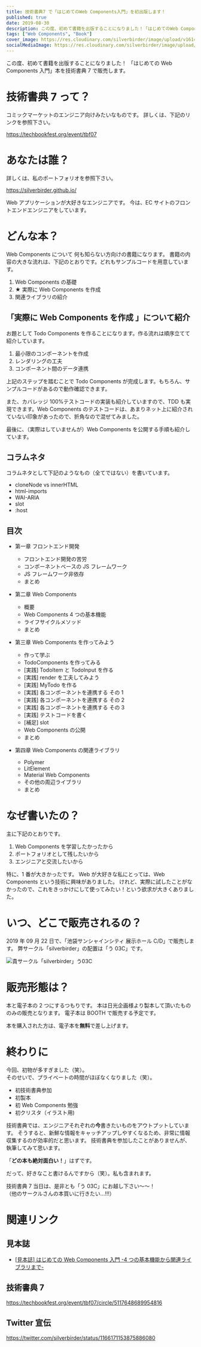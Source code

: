 ```yaml
---
title: 技術書典7 で「はじめてのWeb Components入門」を初出版します！
published: true
date: 2019-08-30
description: この度、初めて書籍を出版することになりました！「はじめてのWeb Components入門」本を技術書典7で販売します。
tags: ["Web Components", "Book"]
cover_image: https://res.cloudinary.com/silverbirder/image/upload/v1614430562/silver-birder.github.io/blog/Introduction_to_Web_Components_for_the_First_Time_Cover.png
socialMediaImage: https://res.cloudinary.com/silverbirder/image/upload/v1614430562/silver-birder.github.io/blog/Introduction_to_Web_Components_for_the_First_Time_Cover.png
---
```



この度、初めて書籍を出版することになりました！
「はじめての Web Components 入門」本を技術書典 7 で販売します。

# 技術書典 7 って？

コミックマーケットのエンジニア向けみたいなものです。
詳しくは、下記のリンクを参照下さい。

https://techbookfest.org/event/tbf07

# あなたは誰？

詳しくは、私のポートフォリオを参照下さい。

https://silverbirder.github.io/

Web アプリケーションが大好きなエンジニアです。
今は、EC サイトのフロントエンドエンジニアをしています。

# どんな本？

Web Components について
何も知らない方向けの書籍になります。
書籍の内容の大きな流れは、下記のとおりです。どれもサンプルコードを用意しています。

1. Web Components の基礎
1. ★ 実際に Web Components を作成
1. 関連ライブラリの紹介

## 「実際に Web Components を作成 」について紹介

お題として Todo Components を作ることになります。作る流れは順序立てて紹介しています。

1. 最小限のコンポーネントを作成
1. レンダリングの工夫
1. コンポーネント間のデータ連携

上記のステップを踏むことで Todo Components が完成します。もちろん、サンプルコードがあるので動作確認できます。

また、カバレッジ 100%テストコードの実装も紹介していますので、TDD も実現できます。Web Components のテストコードは、あまりネット上に紹介されていない印象があったので、折角なので混ぜてみました。

最後に、（実際はしていませんが）Web Components を公開する手順も紹介しています。

## コラムネタ

コラムネタとして下記のようなもの（全てではない）を書いています。

- cloneNode vs innerHTML
- html-imports
- WAI-ARIA
- slot
- :host

## 目次

- 第一章 フロントエンド開発
  - フロントエンド開発の苦労
  - コンポーネントベースの JS フレームワーク
  - JS フレームワーク非依存
  - まとめ
- 第二章 Web Components
  - 概要
  - Web Components 4 つの基本機能
  - ライフサイクルメソッド
  - まとめ
- 第三章 Web Components を作ってみよう

  - 作って学ぶ
  - TodoComponents を作ってみる
  - [実践] TodoItem と TodoInput を作る
  - [実践] render を工夫してみよう
  - [実践] MyTodo を作る
  - [実践] 各コンポーネントを連携する その 1
  - [実践] 各コンポーネントを連携する その 2
  - [実践] 各コンポーネントを連携する その 3
  - [実践] テストコードを書く
  - [補足] slot
  - Web Components の公開
  - まとめ

- 第四章 Web Components の関連ライブラリ
  - Polymer
  - LitElement
  - Material Web Components
  - その他の周辺ライブラリ
  - まとめ

# なぜ書いたの？

主に下記のとおりです。

1. Web Components を学習したかったから
1. ポートフォリオとして残したいから
1. エンジニアと交流したいから

特に、1 番が大きかったです。
Web が大好きな私にとっては、Web Components という技術に興味がありました。
けれど、実際に試したことがなかったので、これをきっかけにして使ってみたい！という欲求が大きくありました。

# いつ、どこで販売されるの？

2019 年 09 月 22 日で、「池袋サンシャインシティ 展示ホール C/D」で販売します。
弊サークル「silverbirder」の配置は「う 03C」です。

<Image
  src="https://res.cloudinary.com/silverbirder/image/upload/v1614430611/silver-birder.github.io/blog/your_circle_silverbirder_03C.png"
  width={890}
  height={299}
  layout="constrained"
  alt="貴サークル「silverbirder」う03C"
/>

# 販売形態は？

本と電子本の 2 つにするつもりです。
本は日光企画様より製本して頂いたもののみの販売となります。
電子本は BOOTH で販売する予定です。

本を購入された方は、電子本を<b>無料</b>で差し上げます。

# 終わりに

今回、初物が多すぎました（笑）。  
そのせいで、プライベートの時間がほぼなくなりました（笑）。

- 初技術書典参加
- 初製本
- 初 Web Components 勉強
- 初クリスタ（イラスト用)

技術書典では、エンジニアそれぞれの<b>今</b>書きたいものをアウトプットしています。
そうすると、新鮮な情報をキャッチアップしやすくなるため、非常に情報収集するのが効率的だと思います。
技術書典を参加したことがありませんが、執筆してみて思います。

「<b>どの本も絶対面白い！</b>」はずです。

だって、好きなこと書けるんですから（笑）。私も含まれます。

技術書典 7 当日は、是非とも「う 03C」にお越し下さい〜〜！  
（他のサークルさんの本買いに行きたい...!!!）

# 関連リンク

## 見本誌

- [[見本誌] はじめての Web Components 入門 -4 つの基本機能から関連ライブラリまで-](https://silverbirder.booth.pm/items/1536228)

## 技術書典 7

https://techbookfest.org/event/tbf07/circle/5117648689954816

## Twitter 宣伝

https://twitter.com/silverbirder/status/1166171153875886080
